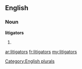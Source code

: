 ==English==

===Noun===
'''litigators'''

# {{plural of|[[litigator]]}}

[[Category:English plurals]]

[[ar:litigators]]
[[fr:litigators]]
[[my:litigators]]